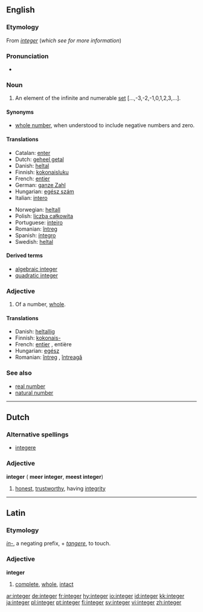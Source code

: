 ==English==
{{wikipedia}}
===Etymology===
From {{L.}} ''[[integer#Latin|integer]]'' (''which see for more information'')

===Pronunciation===
*{{audio|en-us-integer.ogg|Audio (US)}}


===Noun===
{{en-noun}}
# {{arithmetic}} An element of the infinite and numerable [[set]] [...,-3,-2,-1,0,1,2,3,...].

====Synonyms====
*[[whole number]], when understood to include negative numbers and zero.

====Translations====
{{trans-top|integer}}
*Catalan: [[enter#Catalan|enter]]
*Dutch: [[geheel getal]] {{n}}
*Danish: [[heltal]]
*Finnish: [[kokonaisluku]]
*French: [[entier]] {{m}}
*German: [[ganze Zahl]] {{f}}
*Hungarian: [[egész szám]]
*Italian: [[intero]] {{m}}
{{mid}}
*Norwegian: [[heltall]] {{n}}
*Polish: [[liczba całkowita]] {{f}}
*Portuguese: [[inteiro]] {{m}}
*Romanian: [[întreg]] {{m}}
*Spanish: [[íntegro]]
*Swedish: [[heltal]]
{{trans-bottom}}

====Derived terms====
* [[algebraic integer]]
* [[quadratic integer]]

===Adjective===
{{en-adj|-}}
# {{arithmetic}} Of a number, [[whole]].

====Translations====
{{trans-top|whole}}
*Danish: [[heltallig]]
*Finnish: [[kokonais-]]
*French: [[entier]] {{m}}, entière {{f}}
*Hungarian: [[egész]]
*Romanian: [[întreg]] {{m}}, [[întreagă]] {{f}}
{{trans-bottom}}

===See also===
*[[real number]]
*[[natural number]]

----

==Dutch==
===Alternative spellings===
* [[integere]]
===Adjective===
'''integer''' ({{compar}} '''meer integer''', {{superl}} '''meest integer''')
#[[honest]], [[trustworthy]], having [[integrity]]

----

==Latin==
===Etymology===
''[[in-#Latin|in-]]'', a negating prefix, + ''[[tangere]]'', to touch.
===Adjective===
'''integer'''
# [[complete]], [[whole]], [[intact]]

[[ar:integer]]
[[de:integer]]
[[fr:integer]]
[[hy:integer]]
[[io:integer]]
[[id:integer]]
[[kk:integer]]
[[ja:integer]]
[[pl:integer]]
[[pt:integer]]
[[fi:integer]]
[[sv:integer]]
[[vi:integer]]
[[zh:integer]]